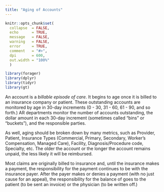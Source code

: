 ```yaml
---
title: "Aging of Accounts"
---
```


```r
knitr::opts_chunk$set(
  collapse  = FALSE,
  echo      = TRUE,
  message   = FALSE, 
  warning   = FALSE,
  error     = TRUE,
  comment   = "#>",
  dpi       = 600, 
  out.width = "100%"
  )

library(forager)
library(dplyr)
library(tidyr)
library(gt)
```


An account is a *billable episode of care*. It begins to age once it is billed to an insurance company or patient. These outstanding accounts are monitored by age in 30-day increments (0 - 30, 31 - 60, 61 - 90, and so forth.) AR departments monitor the number of accounts outstanding, the dollar amount in each 30-day increment (sometimes called “bins” or “buckets”), and the responsible parties. 

As well, aging should be broken down by many metrics, such as Provider, Patient, Insurance Types (Commercial, Primary, Secondary, Worker’s Compensation, Managed Care), Facility, Diagnosis/Procedure code, Specialty, etc. The older the account or the longer the account remains unpaid, the less likely it will be reimbursed.

Most claims are originally billed to insurance and, until the insurance makes a payment, the responsibility for the payment continues to be with the insurance payer. After the payer makes or denies a payment (with no just cause for an appeal), the responsibility for the balance of goes to the patient (to be sent an invoice) or the physician (to be written off.)
